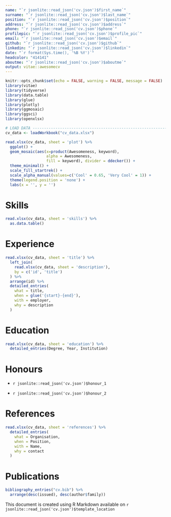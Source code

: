 ```yaml
---
name: "`r jsonlite::read_json('cv.json')$first_name`"
surname: "`r jsonlite::read_json('cv.json')$last_name`"
position: "`r jsonlite::read_json('cv.json')$position`"
address: "`r jsonlite::read_json('cv.json')$address`"
phone: "`r jsonlite::read_json('cv.json')$phone`"
profilepic: "`r jsonlite::read_json('cv.json')$profile_pic`"
email: "`r jsonlite::read_json('cv.json')$email`"
github: "`r jsonlite::read_json('cv.json')$github`"
linkedin: "`r jsonlite::read_json('cv.json')$linkedin`"
date: "`r format(Sys.time(), '%B %Y')`"
headcolor: "414141"
aboutme: "`r jsonlite::read_json('cv.json')$aboutme`"
output: vitae::awesomecv
---
```


```r
knitr::opts_chunk$set(echo = FALSE, warning = FALSE, message = FALSE)
library(vitae)
library(tidyverse)
library(data.table)
library(glue)
library(plotly)
library(ggmosaic)
library(ggsci)
library(openxlsx)

# LOAD DATA -----------------------------------------------------------------
cv_data <- loadWorkbook("cv_data.xlsx")

```


```r
read.xlsx(cv_data, sheet = 'plot') %>% 
  ggplot() + 
  geom_mosaic(aes(x=product(Awesomeness, keyword),
                  alpha = Awesomeness,
                  fill = keyword), divider = ddecker()) + 
  theme_minimal() + 
  scale_fill_startrek() +
  scale_alpha_manual(values=c('Cool' = 0.65, 'Very Cool' = 1)) +
  theme(legend.position = 'none') +
  labs(x = '', y = '')
```


# Skills

```r
read.xlsx(cv_data, sheet = 'skills') %>%  
  as.data.table()
```


# Experience

```r
read.xlsx(cv_data, sheet = 'title') %>% 
  left_join(
    read.xlsx(cv_data, sheet = 'description'),
    by = c('id', 'title')
  ) %>% 
  arrange(id) %>% 
  detailed_entries(
    what = title,
    when = glue('{start}-{end}'),
    with = employer,
    why = description
  )
```


# Education

```r
read.xlsx(cv_data, sheet = 'education') %>% 
  detailed_entries(Degree, Year, Institution)
```


# Honours

- `r jsonlite::read_json('cv.json')$honour_1`

- `r jsonlite::read_json('cv.json')$honour_2`


# References

```r
read.xlsx(cv_data, sheet = 'references') %>% 
  detailed_entries(
    what = Organisation,
    when = Position,
    with = Name,
    why = contact
  )
```


# Publications

```r
bibliography_entries("cv.bib") %>%
  arrange(desc(issued), desc(author$family))
```

\noindent\rule{18cm}{0.4pt}

This document is created using R Markdown available on `r jsonlite::read_json('cv.json')$template_location`

